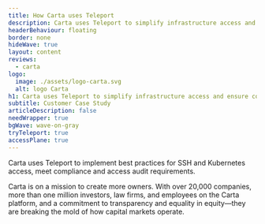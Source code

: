 ```yaml
---
title: How Carta uses Teleport
description: Carta uses Teleport to simplify infrastructure access and ensure compliance
headerBehaviour: floating
border: none
hideWave: true
layout: content
reviews:
  - carta
logo:
  image: ./assets/logo-carta.svg
  alt: logo Carta
h1: Carta uses Teleport to simplify infrastructure access and ensure compliance
subtitle: Customer Case Study
articleDescription: false
needWrapper: true
bgWave: wave-on-gray
tryTeleport: true
accessPlane: true
---
```



Carta uses Teleport to implement best practices for SSH and Kubernetes access, meet compliance and access audit requirements.

<Quote title="About Carta">
Carta is on a mission to create more owners. With over 20,000 companies, more than one million investors, law firms, and employees on the Carta platform, and a commitment to transparency and equality in equity—they are breaking the mold of how capital markets operate.
</Quote>


<Feedback reviews={meta.reviews} />